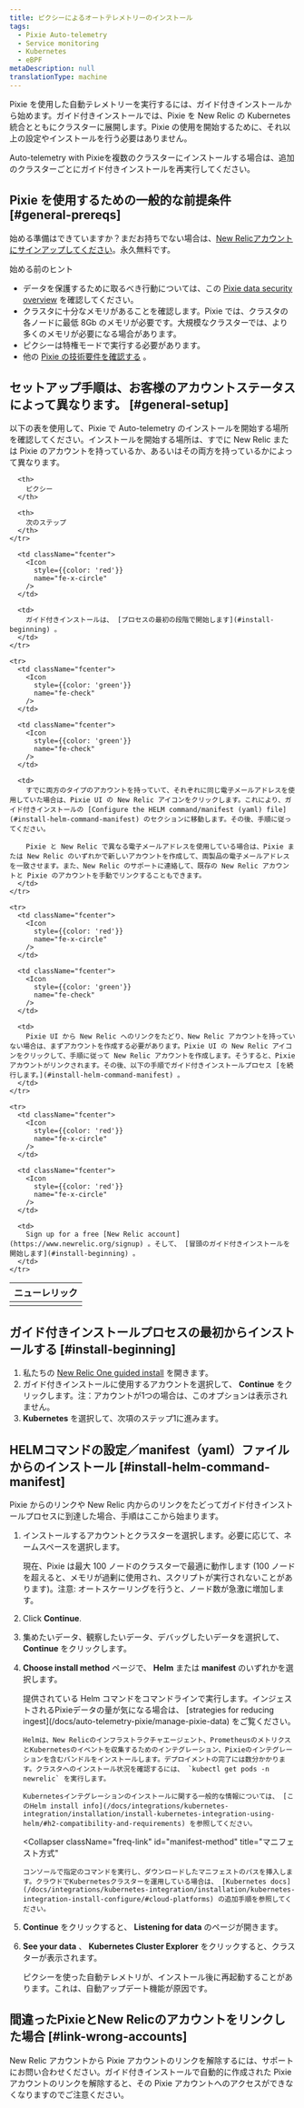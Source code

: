 ```yaml
---
title: ピクシーによるオートテレメトリーのインストール
tags:
  - Pixie Auto-telemetry
  - Service monitoring
  - Kubernetes
  - eBPF
metaDescription: null
translationType: machine
---
```


Pixie を使用した自動テレメトリーを実行するには、ガイド付きインストールから始めます。ガイド付きインストールでは、Pixie を New Relic の Kubernetes 統合とともにクラスターに展開します。Pixie の使用を開始するために、それ以上の設定やインストールを行う必要はありません。

Auto-telemetry with Pixieを複数のクラスターにインストールする場合は、追加のクラスターごとにガイド付きインストールを再実行してください。

## Pixie を使用するための一般的な前提条件 [#general-prereqs]

始める準備はできていますか？まだお持ちでない場合は、[New Relicアカウントにサインアップしてください](https://newrelic.com/signup)。永久無料です。

始める前のヒント

* データを保護するために取るべき行動については、この [Pixie data security overview](/docs/auto-telemetry-pixie/pixie-data-security-overview) を確認してください。
* クラスタに十分なメモリがあることを確認します。Pixie では、クラスタの各ノードに最低 8Gb のメモリが必要です。大規模なクラスターでは、より多くのメモリが必要になる場合があります。
* ピクシーは特権モードで実行する必要があります。
* 他の [Pixie の技術要件を確認する](https://docs.px.dev/installing-pixie/requirements/) 。

## セットアップ手順は、お客様のアカウントステータスによって異なります。 [#general-setup]

以下の表を使用して、Pixie で Auto-telemetry のインストールを開始する場所を確認してください。インストールを開始する場所は、すでに New Relic または Pixie のアカウントを持っているか、あるいはその両方を持っているかによって異なります。

<table>
  <thead>
    <tr>
      <th style={{ width: "200px" }}>
        ニューレリック
      </th>

      <th>
        ピクシー
      </th>

      <th>
        次のステップ
      </th>
    </tr>
  </thead>

  <tbody>
    <tr>
      <td className="fcenter">
        <Icon
          style={{color: 'green'}}
          name="fe-check"
        />
      </td>

      <td className="fcenter">
        <Icon
          style={{color: 'red'}}
          name="fe-x-circle"
        />
      </td>

      <td>
        ガイド付きインストールは、 [プロセスの最初の段階で開始します](#install-beginning) 。
      </td>
    </tr>

    <tr>
      <td className="fcenter">
        <Icon
          style={{color: 'green'}}
          name="fe-check"
        />
      </td>

      <td className="fcenter">
        <Icon
          style={{color: 'green'}}
          name="fe-check"
        />
      </td>

      <td>
        すでに両方のタイプのアカウントを持っていて、それぞれに同じ電子メールアドレスを使用していた場合は、Pixie UI の New Relic アイコンをクリックします。これにより、ガイド付きインストールの [Configure the HELM command/manifest (yaml) file](#install-helm-command-manifest) のセクションに移動します。その後、手順に従ってください。

        Pixie と New Relic で異なる電子メールアドレスを使用している場合は、Pixie または New Relic のいずれかで新しいアカウントを作成して、両製品の電子メールアドレスを一致させます。また、New Relic のサポートに連絡して、既存の New Relic アカウントと Pixie のアカウントを手動でリンクすることもできます。
      </td>
    </tr>

    <tr>
      <td className="fcenter">
        <Icon
          style={{color: 'red'}}
          name="fe-x-circle"
        />
      </td>

      <td className="fcenter">
        <Icon
          style={{color: 'green'}}
          name="fe-check"
        />
      </td>

      <td>
        Pixie UI から New Relic へのリンクをたどり、New Relic アカウントを持っていない場合は、まずアカウントを作成する必要があります。Pixie UI の New Relic アイコンをクリックして、手順に従って New Relic アカウントを作成します。そうすると、Pixie アカウントがリンクされます。その後、以下の手順でガイド付きインストールプロセス [を続行します。](#install-helm-command-manifest) 。
      </td>
    </tr>

    <tr>
      <td className="fcenter">
        <Icon
          style={{color: 'red'}}
          name="fe-x-circle"
        />
      </td>

      <td className="fcenter">
        <Icon
          style={{color: 'red'}}
          name="fe-x-circle"
        />
      </td>

      <td>
        Sign up for a free [New Relic account](https://www.newrelic.org/signup) 。そして、 [冒頭のガイド付きインストールを開始します](#install-beginning) 。
      </td>
    </tr>
  </tbody>
</table>

## ガイド付きインストールプロセスの最初からインストールする [#install-beginning]

1. 私たちの [New Relic One guided install](https://one.newrelic.com/launcher/nr1-core.explorer?pane=eyJuZXJkbGV0SWQiOiJucjEtY29yZS5saXN0aW5nIn0=&cards%5B0%5D=eyJuZXJkbGV0SWQiOiJucjEtaW5zdGFsbC1uZXdyZWxpYy5ucjEtaW5zdGFsbC1uZXdyZWxpYyIsImFjdGl2ZUNvbXBvbmVudCI6IlZUU09LdWJlcm5ldGVzIiwiYWN0aXZlRW52aXJvbm1lbnQiOiJrdWJlcm5ldGVzIiwicGF0aCI6bnVsbCwiZW52Ijoia3ViZXJuZXRlcyJ9) を開きます。
2. ガイド付きインストールに使用するアカウントを選択して、 **Continue** をクリックします。注：アカウントが1つの場合は、このオプションは表示されません。
3. **Kubernetes** を選択して、次項のステップ1に進みます。

## HELMコマンドの設定／manifest（yaml）ファイルからのインストール [#install-helm-command-manifest]

Pixie からのリンクや New Relic 内からのリンクをたどってガイド付きインストールプロセスに到達した場合、手順はここから始まります。

1. インストールするアカウントとクラスターを選択します。必要に応じて、ネームスペースを選択します。

   <Callout variant="important">
     現在、Pixie は最大 100 ノードのクラスターで最適に動作します (100 ノードを超えると、メモリが過剰に使用され、スクリプトが実行されないことがあります)。注意: オートスケーリングを行うと、ノード数が急激に増加します。
   </Callout>

2. Click **Continue**.

3. 集めたいデータ、観察したいデータ、デバッグしたいデータを選択して、 **Continue** をクリックします。

4. **Choose install method** ページで、 **Helm** または **manifest** のいずれかを選択します。

   <CollapserGroup>
     <Collapser
       className="freq-link"
       id="helm-method"
       title="ヘルム方式"
     >
       提供されている Helm コマンドをコマンドラインで実行します。インジェストされるPixieデータの量が気になる場合は、 [strategies for reducing ingest](/docs/auto-telemetry-pixie/manage-pixie-data) をご覧ください。

       Helmは、New Relicのインフラストラクチャエージェント、PrometheusのメトリクスとKubernetesのイベントを収集するためのインテグレーション、Pixieのインテグレーションを含むバンドルをインストールします。デプロイメントの完了には数分かかります。クラスタへのインストール状況を確認するには、 `kubectl get pods -n newrelic` を実行します。

       Kubernetesインテグレーションのインストールに関する一般的な情報については、 [このHelm install info](/docs/integrations/kubernetes-integration/installation/install-kubernetes-integration-using-helm/#h2-compatibility-and-requirements) を参照してください。
     </Collapser>

     <Collapser
       className="freq-link"
       id="manifest-method"
       title="マニフェスト方式"
     >
       コンソールで指定のコマンドを実行し、ダウンロードしたマニフェストのパスを挿入します。クラウドでKubernetesクラスターを運用している場合は、 [Kubernetes docs](/docs/integrations/kubernetes-integration/installation/kubernetes-integration-install-configure/#cloud-platforms) の追加手順を参照してください。
     </Collapser>
   </CollapserGroup>

5. **Continue** をクリックすると、 **Listening for data** のページが開きます。

6. **See your data** 、 **Kubernetes Cluster Explorer** をクリックすると、クラスターが表示されます。

   ピクシーを使った自動テレメトリが、インストール後に再起動することがあります。これは、自動アップデート機能が原因です。

## 間違ったPixieとNew Relicのアカウントをリンクした場合 [#link-wrong-accounts]

New Relic アカウントから Pixie アカウントのリンクを解除するには、サポートにお問い合わせください。ガイド付きインストールで自動的に作成された Pixie アカウントのリンクを解除すると、その Pixie アカウントへのアクセスができなくなりますのでご注意ください。
